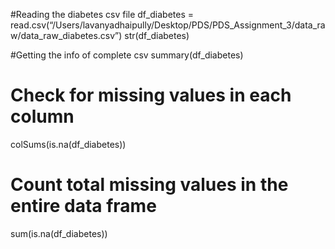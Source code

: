 #Reading the diabetes csv file
df_diabetes = read.csv("/Users/lavanyadhaipully/Desktop/PDS/PDS_Assignment_3/data_raw/data_raw_diabetes.csv")
str(df_diabetes)

#Getting the info of complete csv
summary(df_diabetes)

# Check for missing values in each column
colSums(is.na(df_diabetes))

# Count total missing values in the entire data frame
sum(is.na(df_diabetes))


